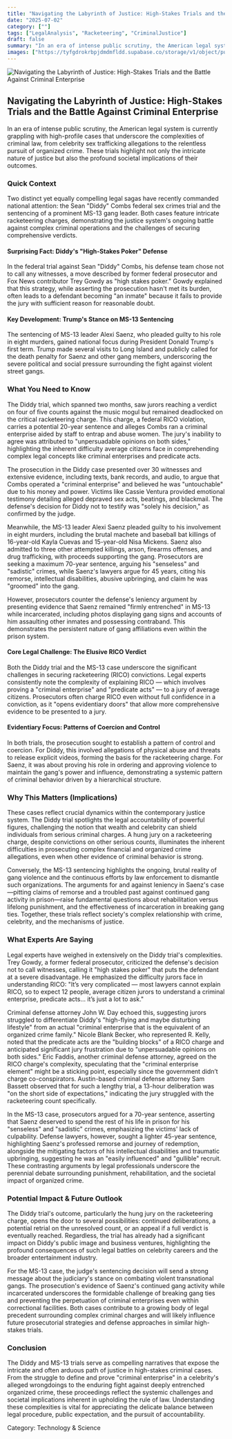 ```yaml
---
title: "Navigating the Labyrinth of Justice: High-Stakes Trials and the Battle Against Criminal Enterprise"
date: "2025-07-02"
category: [""]
tags: ["LegalAnalysis", "Racketeering", "CriminalJustice"]
draft: false
summary: "In an era of intense public scrutiny, the American legal system is currently grappling with high-profile cases that underscore the complexities of criminal law, from celebrity sex trafficking allegations to the relentless pursuit of organized crime. These trials highlight not only the intricate nature of justice but also the profound societal implications of their outcomes."
images: ["https://tyfgdrokrbpjdmdmfldd.supabase.co/storage/v1/object/public/image/2025-07-02-12-04-06-430-04-00.jpg"]
---
```



![Navigating the Labyrinth of Justice: High-Stakes Trials and the Battle Against Criminal Enterprise](https://tyfgdrokrbpjdmdmfldd.supabase.co/storage/v1/object/public/image/2025-07-02-12-04-06-430-04-00.jpg)

## Navigating the Labyrinth of Justice: High-Stakes Trials and the Battle Against Criminal Enterprise

In an era of intense public scrutiny, the American legal system is currently grappling with high-profile cases that underscore the complexities of criminal law, from celebrity sex trafficking allegations to the relentless pursuit of organized crime. These trials highlight not only the intricate nature of justice but also the profound societal implications of their outcomes.

### Quick Context

Two distinct yet equally compelling legal sagas have recently commanded national attention: the Sean "Diddy" Combs federal sex crimes trial and the sentencing of a prominent MS-13 gang leader. Both cases feature intricate racketeering charges, demonstrating the justice system's ongoing battle against complex criminal operations and the challenges of securing comprehensive verdicts.

#### Surprising Fact: Diddy's "High-Stakes Poker" Defense

In the federal trial against Sean "Diddy" Combs, his defense team chose not to call any witnesses, a move described by former federal prosecutor and Fox News contributor Trey Gowdy as "high stakes poker." Gowdy explained that this strategy, while asserting the prosecution hasn't met its burden, often leads to a defendant becoming "an inmate" because it fails to provide the jury with sufficient reason for reasonable doubt.

#### Key Development: Trump's Stance on MS-13 Sentencing

The sentencing of MS-13 leader Alexi Saenz, who pleaded guilty to his role in eight murders, gained national focus during President Donald Trump's first term. Trump made several visits to Long Island and publicly called for the death penalty for Saenz and other gang members, underscoring the severe political and social pressure surrounding the fight against violent street gangs.

### What You Need to Know

The Diddy trial, which spanned two months, saw jurors reaching a verdict on four of five counts against the music mogul but remained deadlocked on the critical racketeering charge. This charge, a federal RICO violation, carries a potential 20-year sentence and alleges Combs ran a criminal enterprise aided by staff to entrap and abuse women. The jury's inability to agree was attributed to "unpersuadable opinions on both sides," highlighting the inherent difficulty average citizens face in comprehending complex legal concepts like criminal enterprises and predicate acts.

The prosecution in the Diddy case presented over 30 witnesses and extensive evidence, including texts, bank records, and audio, to argue that Combs operated a "criminal enterprise" and believed he was "untouchable" due to his money and power. Victims like Cassie Ventura provided emotional testimony detailing alleged depraved sex acts, beatings, and blackmail. The defense's decision for Diddy not to testify was "solely his decision," as confirmed by the judge.

Meanwhile, the MS-13 leader Alexi Saenz pleaded guilty to his involvement in eight murders, including the brutal machete and baseball bat killings of 16-year-old Kayla Cuevas and 15-year-old Nisa Mickens. Saenz also admitted to three other attempted killings, arson, firearms offenses, and drug trafficking, with proceeds supporting the gang. Prosecutors are seeking a maximum 70-year sentence, arguing his "senseless" and "sadistic" crimes, while Saenz's lawyers argue for 45 years, citing his remorse, intellectual disabilities, abusive upbringing, and claim he was "groomed" into the gang.

However, prosecutors counter the defense's leniency argument by presenting evidence that Saenz remained "firmly entrenched" in MS-13 while incarcerated, including photos displaying gang signs and accounts of him assaulting other inmates and possessing contraband. This demonstrates the persistent nature of gang affiliations even within the prison system.

#### Core Legal Challenge: The Elusive RICO Verdict

Both the Diddy trial and the MS-13 case underscore the significant challenges in securing racketeering (RICO) convictions. Legal experts consistently note the complexity of explaining RICO — which involves proving a "criminal enterprise" and "predicate acts" — to a jury of average citizens. Prosecutors often charge RICO even without full confidence in a conviction, as it "opens evidentiary doors" that allow more comprehensive evidence to be presented to a jury.

#### Evidentiary Focus: Patterns of Coercion and Control

In both trials, the prosecution sought to establish a pattern of control and coercion. For Diddy, this involved allegations of physical abuse and threats to release explicit videos, forming the basis for the racketeering charge. For Saenz, it was about proving his role in ordering and approving violence to maintain the gang's power and influence, demonstrating a systemic pattern of criminal behavior driven by a hierarchical structure.

### Why This Matters (Implications)

These cases reflect crucial dynamics within the contemporary justice system. The Diddy trial spotlights the legal accountability of powerful figures, challenging the notion that wealth and celebrity can shield individuals from serious criminal charges. A hung jury on a racketeering charge, despite convictions on other serious counts, illuminates the inherent difficulties in prosecuting complex financial and organized crime allegations, even when other evidence of criminal behavior is strong.

Conversely, the MS-13 sentencing highlights the ongoing, brutal reality of gang violence and the continuous efforts by law enforcement to dismantle such organizations. The arguments for and against leniency in Saenz's case—pitting claims of remorse and a troubled past against continued gang activity in prison—raise fundamental questions about rehabilitation versus lifelong punishment, and the effectiveness of incarceration in breaking gang ties. Together, these trials reflect society's complex relationship with crime, celebrity, and the mechanisms of justice.

### What Experts Are Saying

Legal experts have weighed in extensively on the Diddy trial's complexities. Trey Gowdy, a former federal prosecutor, criticized the defense's decision not to call witnesses, calling it "high stakes poker" that puts the defendant at a severe disadvantage. He emphasized the difficulty jurors face in understanding RICO: "It’s very complicated — most lawyers cannot explain RICO, so to expect 12 people, average citizen jurors to understand a criminal enterprise, predicate acts… it’s just a lot to ask."

Criminal defense attorney John W. Day echoed this, suggesting jurors struggled to differentiate Diddy's "high-flying and maybe disturbing lifestyle" from an actual "criminal enterprise that is the equivalent of an organized crime family." Nicole Blank Becker, who represented R. Kelly, noted that the predicate acts are the "building blocks" of a RICO charge and anticipated significant jury frustration due to "unpersuadable opinions on both sides." Eric Faddis, another criminal defense attorney, agreed on the RICO charge's complexity, speculating that the "criminal enterprise element" might be a sticking point, especially since the government didn’t charge co-conspirators. Austin-based criminal defense attorney Sam Bassett observed that for such a lengthy trial, a 13-hour deliberation was "on the short side of expectations," indicating the jury struggled with the racketeering count specifically.

In the MS-13 case, prosecutors argued for a 70-year sentence, asserting that Saenz deserved to spend the rest of his life in prison for his "senseless" and "sadistic" crimes, emphasizing the victims' lack of culpability. Defense lawyers, however, sought a lighter 45-year sentence, highlighting Saenz's professed remorse and journey of redemption, alongside the mitigating factors of his intellectual disabilities and traumatic upbringing, suggesting he was an "easily influenced" and "gullible" recruit. These contrasting arguments by legal professionals underscore the perennial debate surrounding punishment, rehabilitation, and the societal impact of organized crime.

### Potential Impact & Future Outlook

The Diddy trial's outcome, particularly the hung jury on the racketeering charge, opens the door to several possibilities: continued deliberations, a potential retrial on the unresolved count, or an appeal if a full verdict is eventually reached. Regardless, the trial has already had a significant impact on Diddy's public image and business ventures, highlighting the profound consequences of such legal battles on celebrity careers and the broader entertainment industry.

For the MS-13 case, the judge's sentencing decision will send a strong message about the judiciary's stance on combating violent transnational gangs. The prosecution's evidence of Saenz's continued gang activity while incarcerated underscores the formidable challenge of breaking gang ties and preventing the perpetuation of criminal enterprises even within correctional facilities. Both cases contribute to a growing body of legal precedent surrounding complex criminal charges and will likely influence future prosecutorial strategies and defense approaches in similar high-stakes trials.

### Conclusion

The Diddy and MS-13 trials serve as compelling narratives that expose the intricate and often arduous path of justice in high-stakes criminal cases. From the struggle to define and prove "criminal enterprise" in a celebrity's alleged wrongdoings to the enduring fight against deeply entrenched organized crime, these proceedings reflect the systemic challenges and societal implications inherent in upholding the rule of law. Understanding these complexities is vital for appreciating the delicate balance between legal procedure, public expectation, and the pursuit of accountability.

Category: Technology & Science
